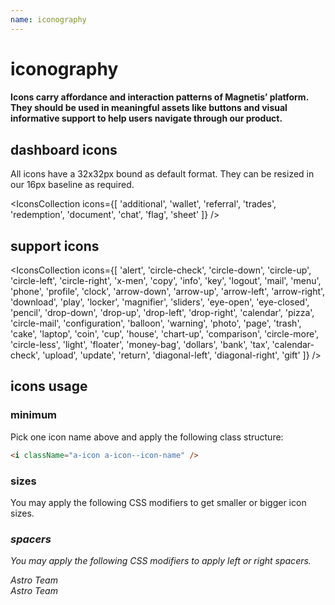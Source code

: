 ```yaml
---
name: iconography
---
```



# iconography

#### Icons carry affordance and interaction patterns of Magnetis’ platform. They should be used in meaningful assets like buttons and visual informative support to help users navigate through our product.

## dashboard icons

All icons have a 32x32px bound as default format. They can be resized in our 16px baseline as required.

<IconsCollection
  icons={[
    'additional',
    'wallet',
    'referral',
    'trades',
    'redemption',
    'document',
    'chat',
    'flag',
    'sheet'
  ]}
/>

## support icons

<IconsCollection
  icons={[
    'alert',
    'circle-check',
    'circle-down',
    'circle-up',
    'circle-left',
    'circle-right',
    'x-men',
    'copy',
    'info',
    'key',
    'logout',
    'mail',
    'menu',
    'phone',
    'profile',
    'clock',
    'arrow-down',
    'arrow-up',
    'arrow-left',
    'arrow-right',
    'download',
    'play',
    'locker',
    'magnifier',
    'sliders',
    'eye-open',
    'eye-closed',
    'pencil',
    'drop-down',
    'drop-up',
    'drop-left',
    'drop-right',
    'calendar',
    'pizza',
    'circle-mail',
    'configuration',
    'balloon',
    'warning',
    'photo',
    'page',
    'trash',
    'cake',
    'laptop',
    'coin',
    'cup',
    'house',
    'chart-up',
    'comparison',
    'circle-more',
    'circle-less',
    'light',
    'floater',
    'money-bag',
    'dollars',
    'bank',
    'tax',
    'calendar-check',
    'upload',
    'update',
    'return',
    'diagonal-left',
    'diagonal-right',
    'gift'
  ]}
/>

## icons usage

### minimum

Pick one icon name above and apply the following class structure:

```html
<i className="a-icon a-icon--icon-name" />
```

### sizes

You may apply the following CSS modifiers to get smaller or bigger icon sizes.

<Playground>
  <i className='a-icon a-icon--cake a-icon--size-small' />
  <i className='a-icon a-icon--cake a-icon--size-medium' />
  <i className='a-icon a-icon--cake a-icon--size-large' />
</Playground>

### spacers

You may apply the following CSS modifiers to apply left or right spacers.

<Playground>
  <div>
    <i className='a-icon a-icon--profile a-icon--space-right' />
    <span className='a-text--medium'>Astro Team</span>
  </div>
  <div>
    <span className='a-text--medium'>Astro Team</span>
    <i className='a-icon a-icon--profile a-icon--space-left' />
  </div>
</Playground>

